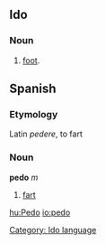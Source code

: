 ==Ido==
===Noun===
# [[foot]].

==Spanish==
===Etymology===
Latin ''pedere'', to fart

===Noun===
'''pedo''' ''m''

# [[fart]]

[[Category: Ido language]]

[[hu:Pedo]]
[[io:pedo]]